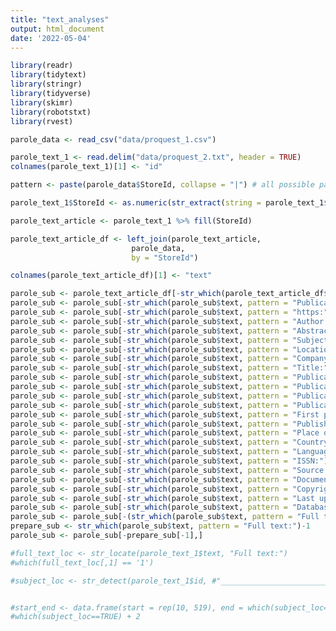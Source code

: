 ```yaml
---
title: "text_analyses"
output: html_document
date: '2022-05-04'
---
```


```r
library(readr)
library(tidytext)
library(stringr)
library(tidyverse) 
library(skimr)
library(robotstxt)
library(rvest) 
```

```r
parole_data <- read_csv("data/proquest_1.csv")
```

```r
parole_text_1 <- read.delim("data/proquest_2.txt", header = TRUE)
colnames(parole_text_1)[1] <- "id"
```

```r

pattern <- paste(parole_data$StoreId, collapse = "|") # all possible patterns

parole_text_1$StoreId <- as.numeric(str_extract(string = parole_text_1$id, pattern = pattern))

parole_text_article <- parole_text_1 %>% fill(StoreId)

parole_text_article_df <- left_join(parole_text_article, 
                           parole_data,
                           by = "StoreId")

```


```r
colnames(parole_text_article_df)[1] <- "text"
```

```r
parole_sub <- parole_text_article_df[-str_which(parole_text_article_df$text, pattern = "ProQuest document ID:"),]
parole_sub <- parole_sub[-str_which(parole_sub$text, pattern = "Publication info:"),]
parole_sub <- parole_sub[-str_which(parole_sub$text, pattern = "https:"),]
parole_sub <- parole_sub[-str_which(parole_sub$text, pattern = "Author:"),]
parole_sub <- parole_sub[-str_which(parole_sub$text, pattern = "Abstract:"),]
parole_sub <- parole_sub[-str_which(parole_sub$text, pattern = "Subject:"),]
parole_sub <- parole_sub[-str_which(parole_sub$text, pattern = "Location:"),]
parole_sub <- parole_sub[-str_which(parole_sub$text, pattern = "Company / organization:"),]
parole_sub <- parole_sub[-str_which(parole_sub$text, pattern = "Title:"),]
parole_sub <- parole_sub[-str_which(parole_sub$text, pattern = "Publication title:"),]
parole_sub <- parole_sub[-str_which(parole_sub$text, pattern = "Publication year:"),]
parole_sub <- parole_sub[-str_which(parole_sub$text, pattern = "Publication date:"),]
parole_sub <- parole_sub[-str_which(parole_sub$text, pattern = "Publication subject:"),]
parole_sub <- parole_sub[-str_which(parole_sub$text, pattern = "First page:"),]
parole_sub <- parole_sub[-str_which(parole_sub$text, pattern = "Publisher:"),]
parole_sub <- parole_sub[-str_which(parole_sub$text, pattern = "Place of publication:"),]
parole_sub <- parole_sub[-str_which(parole_sub$text, pattern = "Country of publication:"),]
parole_sub <- parole_sub[-str_which(parole_sub$text, pattern = "Language of publication:"),]
parole_sub <- parole_sub[-str_which(parole_sub$text, pattern = "ISSN:"),]
parole_sub <- parole_sub[-str_which(parole_sub$text, pattern = "Source type:"),]
parole_sub <- parole_sub[-str_which(parole_sub$text, pattern = "Document type:"),]
parole_sub <- parole_sub[-str_which(parole_sub$text, pattern = "Copyright:"),]
parole_sub <- parole_sub[-str_which(parole_sub$text, pattern = "Last updated:"),]
parole_sub <- parole_sub[-str_which(parole_sub$text, pattern = "Database:"),]
parole_sub <- parole_sub[-(str_which(parole_sub$text, pattern = "Full text:")-1),]
prepare_sub <- str_which(parole_sub$text, pattern = "Full text:")-1
parole_sub <- parole_sub[-prepare_sub[-1],]
```

```r
#full_text_loc <- str_locate(parole_text_1$text, "Full text:")
#which(full_text_loc[,1] == '1')

#subject_loc <- str_detect(parole_text_1$id, #"____________________________________________________________")


#start_end <- data.frame(start = rep(10, 519), end = which(subject_loc==TRUE) + 2)
#which(subject_loc==TRUE) + 2
```

```r

```